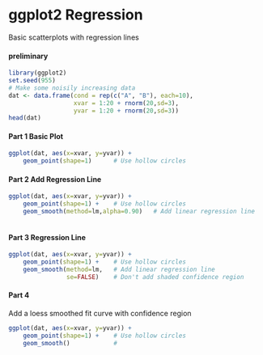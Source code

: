 ggplot2 Regression
========================================================

Basic scatterplots with regression lines

#### preliminary

```r
library(ggplot2)
set.seed(955)
# Make some noisily increasing data
dat <- data.frame(cond = rep(c("A", "B"), each=10),
                  xvar = 1:20 + rnorm(20,sd=3),
                  yvar = 1:20 + rnorm(20,sd=3))
head(dat)
```
#### Part 1 Basic Plot
```r

ggplot(dat, aes(x=xvar, y=yvar)) +
    geom_point(shape=1)      # Use hollow circles

```
#### Part 2 Add Regression Line
```r
ggplot(dat, aes(x=xvar, y=yvar)) +
    geom_point(shape=1) +    # Use hollow circles
    geom_smooth(method=lm,alpha=0.90)   # Add linear regression line 
                             
```
#### Part 3 Regression Line
```r
ggplot(dat, aes(x=xvar, y=yvar)) +
    geom_point(shape=1) +    # Use hollow circles
    geom_smooth(method=lm,   # Add linear regression line
                se=FALSE)    # Don't add shaded confidence region
```
#### Part 4 
Add a loess smoothed fit curve with confidence region
```r
ggplot(dat, aes(x=xvar, y=yvar)) +
    geom_point(shape=1) +    # Use hollow circles
    geom_smooth()            # 
```


